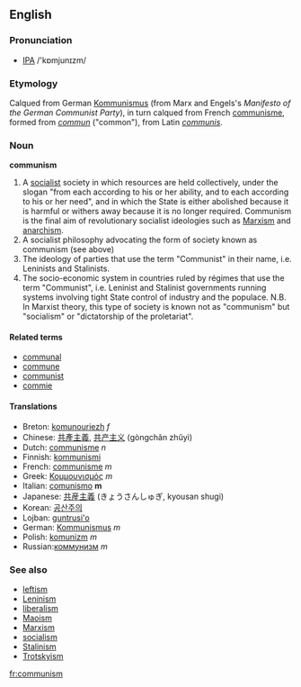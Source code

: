 ==English==
===Pronunciation===
* [[IPA]] /'kɒmjunɪzm/
===Etymology===
Calqued from German [[Kommunismus]] (from Marx and Engels's ''Manifesto of the German Communist Party''), in turn calqued from French [[communisme]], formed from ''[[commun]]'' ("common"), from Latin ''[[communis]]''.

===Noun===
'''communism'''
#A [[socialist]] society in which resources are held collectively, under the slogan "from each according to his or her ability, and to each according to his or her need", and in which the State is either abolished because it is harmful or withers away because it is no longer required.  Communism is the final aim of revolutionary socialist ideologies such as [[Marxism]] and [[anarchism]].
#A socialist philosophy advocating the form of society known as communism (see above)
#The ideology of parties that use the term "Communist" in their name, i.e. Leninists and Stalinists.
#The socio-economic system in countries ruled by régimes that use the term "Communist", i.e. Leninist and Stalinist governments running systems involving tight State control of industry and the populace.  N.B. In Marxist theory, this type of society is known not as "communism" but "socialism" or "dictatorship of the proletariat".

====Related terms====
*[[communal]]
*[[commune]]
*[[communist]]
*[[commie]]

====Translations====
*Breton: [[komunouriezh]] ''f''
*Chinese: [[共產主義]], [[共产主义]] (gòngchǎn zhǔyì)
*Dutch: [[communisme]] ''n''
*Finnish: [[kommunismi]]
*French: [[communisme]] ''m''
*Greek: [[Κομμουνισμός]] ''m''
*Italian: [[comunismo]] '''m'''
*Japanese: [[共産主義]] (きょうさんしゅぎ, kyousan shugi)
*Korean: [[공산주의]]
*Lojban: [[guntrusi'o]]
*German: [[Kommunismus]] ''m''
*Polish: [[komunizm]] ''m''
*Russian:[[коммунизм]] ''m''

===See also===
*[[leftism]]
*[[Leninism]]
*[[liberalism]]
*[[Maoism]]
*[[Marxism]]
*[[socialism]]
*[[Stalinism]]
*[[Trotskyism]]

[[fr:communism]]
